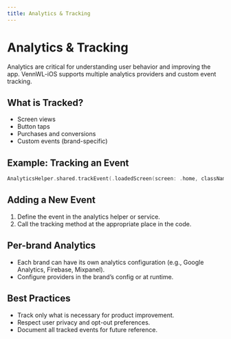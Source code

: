 ```yaml
---
title: Analytics & Tracking
---
```


# Analytics & Tracking

Analytics are critical for understanding user behavior and improving the app. VennWL-iOS supports multiple analytics providers and custom event tracking.

## What is Tracked?
- Screen views
- Button taps
- Purchases and conversions
- Custom events (brand-specific)

## Example: Tracking an Event
```swift
AnalyticsHelper.shared.trackEvent(.loadedScreen(screen: .home, className: "ModularHomeViewController"))
```

## Adding a New Event
1. Define the event in the analytics helper or service.
2. Call the tracking method at the appropriate place in the code.

## Per-brand Analytics
- Each brand can have its own analytics configuration (e.g., Google Analytics, Firebase, Mixpanel).
- Configure providers in the brand’s config or at runtime.

## Best Practices
- Track only what is necessary for product improvement.
- Respect user privacy and opt-out preferences.
- Document all tracked events for future reference. 